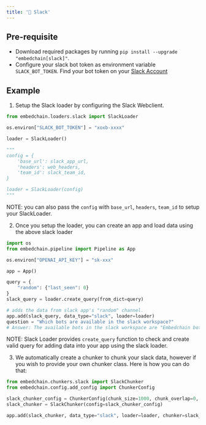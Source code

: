 ```yaml
---
title: '🤖 Slack'
---
```


## Pre-requisite
- Download required packages by running `pip install --upgrade "embedchain[slack]"`.
- Configure your slack bot token as environment variable `SLACK_BOT_TOKEN`. Find your bot token on your [Slack Account](https://api.slack.com/authentication/token-types)

## Example
1. Setup the Slack loader by configuring the Slack Webclient.
```Python
from embedchain.loaders.slack import SlackLoader

os.environ["SLACK_BOT_TOKEN"] = "xoxb-xxxx"

loader = SlackLoader()

"""
config = {
    'base_url': slack_app_url,
    'headers': web_headers,
    'team_id': slack_team_id,
}

loader = SlackLoader(config)
"""
```

NOTE: you can also pass the `config` with `base_url`, `headers`, `team_id` to setup your SlackLoader.

2. Once you setup the loader, you can create an app and load data using the above slack loader
```Python
import os
from embedchain.pipeline import Pipeline as App

os.environ["OPENAI_API_KEY"] = "sk-xxx"

app = App()

query = {
    "random": {"last_seen": 0}
}
slack_query = loader.create_query(from_dict=query)

# adds the data from slack app's "random" channel.
app.add(slack_query, data_type="slack", loader=loader)
question = "Which bots are available in the slack workspace?"
# Answer: The available bots in the slack workspace are "Embedchain bot".
```

NOTE: Slack Loader provides `create_query` function to check and create valid query for adding data into your app using the slack loader.

3. We automatically create a chunker to chunk your slack data, however if you wish to provide your own chunker class. Here is how you can do that:
```Python
from embedchain.chunkers.slack import SlackChunker
from embedchain.config.add_config import ChunkerConfig

slack_chunker_config = ChunkerConfig(chunk_size=1000, chunk_overlap=0, length_function=len)
slack_chunker = SlackChunker(config=slack_chunker_config)

app.add(slack_chunker, data_type="slack", loader=loader, chunker=slack_chunker)
```